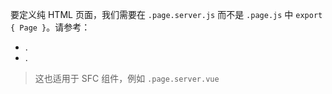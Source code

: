 
要定义纯 HTML 页面，我们需要在 `.page.server.js` 而不是 `.page.js` 中 `export { Page }`。请参考：

- <Link href='/Page' />.
- <Link href='/render-modes#html-only' />.

> 这也适用于 SFC 组件，例如 `.page.server.vue`
